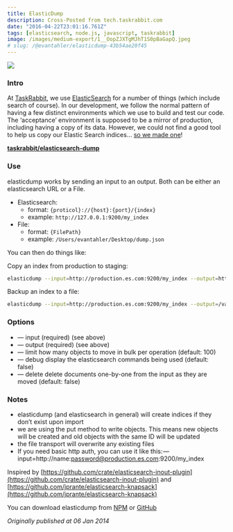 ```yaml
---
title: ElasticDump
description: Cross-Posted from tech.taskrabbit.com
date: "2016-04-22T23:01:16.761Z"
tags: [elasticsearch, node.js, javascript, taskrabbit]
image: /images/medium-export/1__OopZJXTgMJhT1S0pBaGapQ.jpeg
# slug: /@evantahler/elasticdump-43b54ae20f45
---
```


![](/images/medium-export/1__OopZJXTgMJhT1S0pBaGapQ.jpeg)

### Intro

At [TaskRabbit](http://www.taskrabbit.com), we use [ElasticSearch](http://www.elasticsearch.org) for a number of things (which include search of course). In our development, we follow the normal pattern of having a few distinct environments which we use to build and test our code. The ‘acceptance’ environment is supposed to be a mirror of production, including having a copy of its data. However, we could not find a good tool to help us copy our Elastic Search indices… [so we made one](https://github.com/taskrabbit/elasticsearch-dump)!

[**taskrabbit/elasticsearch-dump**](https://github.com/taskrabbit/elasticsearch-dump)

### Use

elasticdump works by sending an input to an output. Both can be either an elasticsearch URL or a File.

- Elasticsearch:
  - format: `{proticol}://{host}:{port}/{index}`
  - example: `http://127.0.0.1:9200/my_index`
- File:
  - format: `{FilePath}`
  - example: `/Users/evantahler/Desktop/dump.json`

You can then do things like:

Copy an index from production to staging:

```bash
elasticdump --input=http://production.es.com:9200/my_index --output=http://staging.es.com:9200/my_index
```

Backup an index to a file:

```bash
elasticdump --input=http://production.es.com:9200/my_index --output=/var/dat/es.json
```

### Options

- — input (required) (see above)
- — output (required) (see above)
- — limit how many objects to move in bulk per operation (default: 100)
- — debug display the elasticsearch commands being used (default: false)
- — delete delete documents one-by-one from the input as they are moved (default: false)

### Notes

- elasticdump (and elasticsearch in general) will create indices if they don’t exist upon import
- we are using the put method to write objects. This means new objects will be created and old objects with the same ID will be updated
- the file transport will overwrite any existing files
- If you need basic http auth, you can use it like this: — input=http://name:password@production.es.com:9200/my_index

Inspired by [https://github.com/crate/elasticsearch-inout-plugin](https://github.com/crate/elasticsearch-inout-plugin) and [https://github.com/jprante/elasticsearch-knapsack](https://github.com/jprante/elasticsearch-knapsack)

You can download elasticdump from [NPM](https://npmjs.org/package/elasticdump) or [GitHub](https://github.com/taskrabbit/elasticsearch-dump)

_Originally published at 06 Jan 2014_
